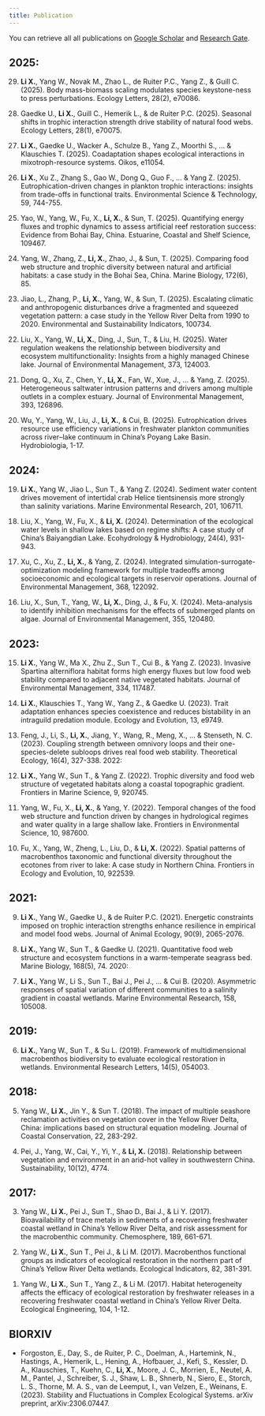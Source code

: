 ```yaml
---
title: Publication
---
```



You can retrieve all all publications on [Google Scholar](https://scholar.google.com/citations?user=djmP82AAAAAJ&hl=en&inst=12733411405069140160&authuser=1) and [Research Gate](https://www.researchgate.net/profile/Xiaoxiao-Li-13?ev=hdr_xprf).


## 2025:

29. **Li X.**, Yang W., Novak M., Zhao L., de Ruiter P.C., Yang Z., & Guill C. (2025). Body mass-biomass scaling modulates species keystone-ness to press perturbations. Ecology Letters, 28(2), e70086.

<!-- -->

28. Gaedke U., **Li X.**, Guill C., Hemerik L., & de Ruiter P.C. (2025). Seasonal shifts in trophic interaction strength drive stability of natural food webs. Ecology Letters, 28(1), e70075.

<!-- -->

27. **Li X.**, Gaedke U., Wacker A., Schulze B., Yang Z., Moorthi S., ... & Klauschies T. (2025). Coadaptation shapes ecological interactions in mixotroph-resource systems. Oikos, e11054.

<!-- -->

26. **Li X.**, Xu Z., Zhang S., Gao W., Dong Q., Guo F., ... & Yang Z. (2025). Eutrophication-driven changes in plankton trophic interactions: insights from trade-offs in functional traits. Environmental Science & Technology, 59, 744-755.

<!-- -->

25. Yao, W., Yang, W., Fu, X., **Li, X.**, & Sun, T. (2025). Quantifying energy fluxes and trophic dynamics to assess artificial reef restoration success: Evidence from Bohai Bay, China. Estuarine, Coastal and Shelf Science, 109467.

<!-- -->

24. Yang, W., Zhang, Z., **Li, X.**, Zhao, J., & Sun, T. (2025). Comparing food web structure and trophic diversity between natural and artificial habitats: a case study in the Bohai Sea, China. Marine Biology, 172(6), 85.

<!-- -->

23. Jiao, L., Zhang, P., **Li, X.**, Yang, W., & Sun, T. (2025). Escalating climatic and anthropogenic disturbances drive a fragmented and squeezed vegetation pattern: a case study in the Yellow River Delta from 1990 to 2020. Environmental and Sustainability Indicators, 100734.

<!-- -->

22. Liu, X., Yang, W., **Li, X.**, Ding, J., Sun, T., & Liu, H. (2025). Water regulation weakens the relationship between biodiversity and ecosystem multifunctionality: Insights from a highly managed Chinese lake. Journal of Environmental Management, 373, 124003.

<!-- -->

21. Dong, Q., Xu, Z., Chen, Y., **Li, X.**, Fan, W., Xue, J., ... & Yang, Z. (2025). Heterogeneous saltwater intrusion patterns and drivers among multiple outlets in a complex estuary. Journal of Environmental Management, 393, 126896.

<!-- -->

20. Wu, Y., Yang, W., Liu, J., **Li, X.**, & Cui, B. (2025). Eutrophication drives resource use efficiency variations in freshwater plankton communities across river–lake continuum in China’s Poyang Lake Basin. Hydrobiologia, 1-17.

## 2024:

19. **Li X.**, Yang W., Jiao L., Sun T., & Yang Z. (2024). Sediment water content drives movement of intertidal crab Helice tientsinensis more strongly than salinity variations. Marine Environmental Research, 201, 106711.

<!-- -->

18. Liu, X., Yang, W., Fu, X., & **Li, X.** (2024). Determination of the ecological water levels in shallow lakes based on regime shifts: A case study of China's Baiyangdian Lake. Ecohydrology & Hydrobiology, 24(4), 931-943.

<!-- -->

17. Xu, C., Xu, Z., **Li, X.**, & Yang, Z. (2024). Integrated simulation-surrogate-optimization modeling framework for multiple tradeoffs among socioeconomic and ecological targets in reservoir operations. Journal of Environmental Management, 368, 122092.

<!-- -->

16. Liu, X., Sun, T., Yang, W., **Li, X.**, Ding, J., & Fu, X. (2024). Meta-analysis to identify inhibition mechanisms for the effects of submerged plants on algae. Journal of Environmental Management, 355, 120480.

## 2023:

15. **Li X.**, Yang W., Ma X., Zhu Z., Sun T., Cui B., & Yang Z. (2023). Invasive Spartina alterniflora habitat forms high energy fluxes but low food web stability compared to adjacent native vegetated habitats. Journal of Environmental Management, 334, 117487.

<!-- -->

14. **Li X.**, Klauschies T., Yang W., Yang Z., & Gaedke U. (2023). Trait adaptation enhances species coexistence and reduces bistability in an intraguild predation module. Ecology and Evolution, 13, e9749.

<!-- -->

13. Feng, J., Li, S., **Li, X.**, Jiang, Y., Wang, R., Meng, X., ... & Stenseth, N. C. (2023). Coupling strength between omnivory loops and their one-species-delete subloops drives real food web stability. Theoretical Ecology, 16(4), 327-338. 2022:

<!-- -->

12. **Li X.**, Yang W., Sun T., & Yang Z. (2022). Trophic diversity and food web structure of vegetated habitats along a coastal topographic gradient. Frontiers in Marine Science, 9, 920745.

<!-- -->

11. Yang, W., Fu, X., **Li, X.**, & Yang, Y. (2022). Temporal changes of the food web structure and function driven by changes in hydrological regimes and water quality in a large shallow lake. Frontiers in Environmental Science, 10, 987600.

<!-- -->

10. Fu, X., Yang, W., Zheng, L., Liu, D., & **Li, X.** (2022). Spatial patterns of macrobenthos taxonomic and functional diversity throughout the ecotones from river to lake: A case study in Northern China. Frontiers in Ecology and Evolution, 10, 922539.

## 2021:

9.  **Li X.**, Yang W., Gaedke U., & de Ruiter P.C. (2021). Energetic constraints imposed on trophic interaction strengths enhance resilience in empirical and model food webs. Journal of Animal Ecology, 90(9), 2065-2076.

<!-- -->

8.  **Li X.**, Yang W., Sun T., & Gaedke U. (2021). Quantitative food web structure and ecosystem functions in a warm-temperate seagrass bed. Marine Biology, 168(5), 74. 2020:

<!-- -->

7.  **Li X.**, Yang W., Li S., Sun T., Bai J., Pei J., ... & Cui B. (2020). Asymmetric responses of spatial variation of different communities to a salinity gradient in coastal wetlands. Marine Environmental Research, 158, 105008.

## 2019:

6.  **Li X.**, Yang W., Sun T., & Su L. (2019). Framework of multidimensional macrobenthos biodiversity to evaluate ecological restoration in wetlands. Environmental Research Letters, 14(5), 054003.

## 2018:

5.  Yang W., **Li X.**, Jin Y., & Sun T. (2018). The impact of multiple seashore reclamation activities on vegetation cover in the Yellow River Delta, China: implications based on structural equation modeling. Journal of Coastal Conservation, 22, 283-292.

<!-- -->

4.  Pei, J., Yang, W., Cai, Y., Yi, Y., & **Li, X.** (2018). Relationship between vegetation and environment in an arid-hot valley in southwestern China. Sustainability, 10(12), 4774.

## 2017:

3.  Yang W., **Li X.**, Pei J., Sun T., Shao D., Bai J., & Li Y. (2017). Bioavailability of trace metals in sediments of a recovering freshwater coastal wetland in China’s Yellow River Delta, and risk assessment for the macrobenthic community. Chemosphere, 189, 661-671.

<!-- -->

2.  Yang W., **Li X.**, Sun T., Pei J., & Li M. (2017). Macrobenthos functional groups as indicators of ecological restoration in the northern part of China’s Yellow River Delta wetlands. Ecological Indicators, 82, 381-391.

<!-- -->

1.  Yang W., **Li X.**, Sun T., Yang Z., & Li M. (2017). Habitat heterogeneity affects the efficacy of ecological restoration by freshwater releases in a recovering freshwater coastal wetland in China’s Yellow River Delta. Ecological Engineering, 104, 1-12.

## BIORXIV

-   Forgoston, E., Day, S., de Ruiter, P. C., Doelman, A., Hartemink, N., Hastings, A., Hemerik, L., Hening, A., Hofbauer, J., Kefi, S., Kessler, D. A., Klauschies, T., Kuehn, C., **Li, X.**, Moore, J. C., Morrien, E., Neutel, A. M., Pantel, J., Schreiber, S. J., Shaw, L. B., Shnerb, N., Siero, E., Storch, L. S., Thorne, M. A. S., van de Leemput, I., van Velzen, E., Weinans, E. (2023). Stability and Fluctuations in Complex Ecological Systems. arXiv preprint, arXiv:2306.07447.
